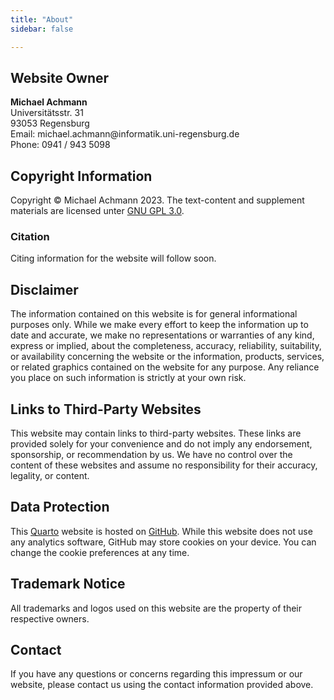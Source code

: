 ```yaml
---
title: "About"
sidebar: false

---
```



## Website Owner

**Michael Achmann** <br/>
Universitätsstr. 31 <br/>
93053 Regensburg <br/>
Email: michael.achmann@informatik.uni-regensburg.de <br/>
Phone: 0941 / 943 5098


## Copyright Information
Copyright © Michael Achmann 2023. The text-content and supplement materials are licensed unter [GNU GPL 3.0](https://github.com/michaelachmann/social-media-lab/blob/main/LICENSE). 

### Citation
Citing information for the website will follow soon.

## Disclaimer
The information contained on this website is for general informational purposes only. While we make every effort to keep the information up to date and accurate, we make no representations or warranties of any kind, express or implied, about the completeness, accuracy, reliability, suitability, or availability concerning the website or the information, products, services, or related graphics contained on the website for any purpose. Any reliance you place on such information is strictly at your own risk.

## Links to Third-Party Websites
This website may contain links to third-party websites. These links are provided solely for your convenience and do not imply any endorsement, sponsorship, or recommendation by us. We have no control over the content of these websites and assume no responsibility for their accuracy, legality, or content.

## Data Protection
This [Quarto](https://quarto.org/) website is hosted on [GitHub](https://github.com/). While this website does not use any analytics software, GitHub may store cookies on your device. You can change the [cookie preferences]{#open_preferences_center} at any time.

## Trademark Notice
All trademarks and logos used on this website are the property of their respective owners.

## Contact
If you have any questions or concerns regarding this impressum or our website, please contact us using the contact information provided above.

